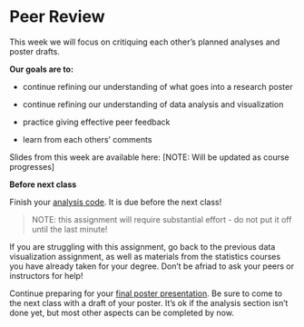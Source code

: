 # Peer Review

This week we will focus on critiquing each other's planned analyses and poster drafts. 

**Our goals are to:**

- continue refining our understanding of what goes into a research poster 

- continue refining our understanding of data analysis and visualization

- practice giving effective peer feedback

- learn from each others' comments


Slides from this week are available here: [NOTE: Will be updated as course progresses]


::: {.callout-important title="Assignments and Exercises"}
**Before next class**

Finish your [analysis code](assignment_analysis_code.qmd). It is due before the next class!

> NOTE: this assignment will require substantial effort - do not put it off until the last minute! 

If you are struggling with this assignment, go back to the previous data visualization assignment, as well as materials from the statistics courses you have already taken for your degree. Don't be afriad to ask your peers or instructors for help! 

Continue preparing for your [final poster presentation](assignment_poster.qmd). Be sure to come to the next class with a draft of your poster. It's ok if the analysis section isn't done yet, but most other aspects can be completed by now.  

:::





